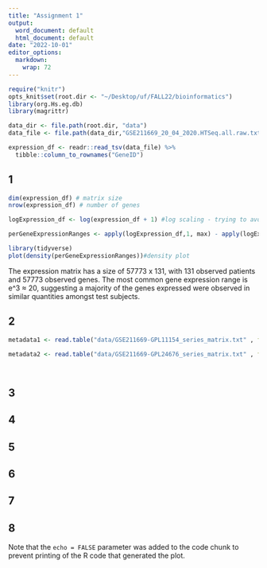 ```yaml
---
title: "Assignment 1"
output:
  word_document: default
  html_document: default
date: "2022-10-01"
editor_options: 
  markdown: 
    wrap: 72
---
```


```r
require("knitr")
opts_knit$set(root.dir <- "~/Desktop/uf/FALL22/bioinformatics")
library(org.Hs.eg.db) 
library(magrittr)

data_dir <- file.path(root.dir, "data")
data_file <- file.path(data_dir,"GSE211669_20_04_2020.HTSeq.all.raw.txt")

expression_df <- readr::read_tsv(data_file) %>%
  tibble::column_to_rownames("GeneID")
```

## 1

```r
dim(expression_df) # matrix size
nrow(expression_df) # number of genes

logExpression_df <- log(expression_df + 1) #log scaling - trying to avoid dealing w/ 0

perGeneExpressionRanges <- apply(logExpression_df,1, max) - apply(logExpression_df,1,min) #calculate per-gene expression ranges

library(tidyverse)
plot(density(perGeneExpressionRanges))#density plot

```

The expression matrix has a size of 57773 x 131, with 131 observed
patients and 57773 observed genes. The most common gene expression range
is e\^3 ≈ 20, suggesting a majority of the genes expressed were observed
in similar quantities amongst test subjects.

## 2

```r
metadata1 <- read.table("data/GSE211669-GPL11154_series_matrix.txt" , fill = TRUE, skip = 27, sep = "\t" )

metadata2 <- read.table("data/GSE211669-GPL24676_series_matrix.txt" , fill = TRUE, skip = 27, sep = "\t" )




```

## 3

## 4

## 5

## 6

## 7

## 8




Note that the `echo = FALSE` parameter was added to the code chunk to
prevent printing of the R code that generated the plot.

